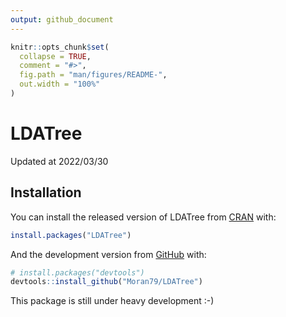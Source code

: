 ```yaml
---
output: github_document
---
```


<!-- README.md is generated from README.Rmd. Please edit that file -->

```r
knitr::opts_chunk$set(
  collapse = TRUE,
  comment = "#>",
  fig.path = "man/figures/README-",
  out.width = "100%"
)
```

# LDATree

<!-- badges: start -->
<!-- badges: end -->

Updated at 2022/03/30

## Installation

You can install the released version of LDATree from [CRAN](https://CRAN.R-project.org) with:

``` r
install.packages("LDATree")
```

And the development version from [GitHub](https://github.com/) with:

``` r
# install.packages("devtools")
devtools::install_github("Moran79/LDATree")
```

This package is still under heavy development :-)

<!-- ## Example -->

<!-- This is a basic example which shows you how to solve a common problem: -->

<!-- ```{r example} -->
<!-- library(LDATree) -->
<!-- ## basic example code -->
<!-- ``` -->

<!-- What is special about using `README.Rmd` instead of just `README.md`? You can include R chunks like so: -->

<!-- ```{r cars} -->
<!-- summary(cars) -->
<!-- ``` -->

<!-- You'll still need to render `README.Rmd` regularly, to keep `README.md` up-to-date. `devtools::build_readme()` is handy for this. You could also use GitHub Actions to re-render `README.Rmd` every time you push. An example workflow can be found here: <https://github.com/r-lib/actions/tree/master/examples>. -->

<!-- You can also embed plots, for example: -->

<!-- ```{r pressure, echo = FALSE} -->
<!-- plot(pressure) -->
<!-- ``` -->

<!-- In that case, don't forget to commit and push the resulting figure files, so they display on GitHub and CRAN. -->
